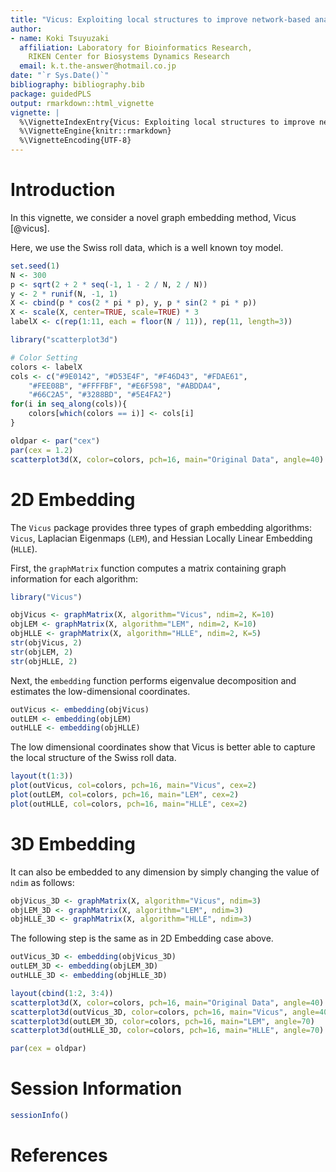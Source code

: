 ```yaml
---
title: "Vicus: Exploiting local structures to improve network-based analysis of biological data"
author:
- name: Koki Tsuyuzaki
  affiliation: Laboratory for Bioinformatics Research,
    RIKEN Center for Biosystems Dynamics Research
  email: k.t.the-answer@hotmail.co.jp
date: "`r Sys.Date()`"
bibliography: bibliography.bib
package: guidedPLS
output: rmarkdown::html_vignette
vignette: |
  %\VignetteIndexEntry{Vicus: Exploiting local structures to improve network-based analysis of biological data}
  %\VignetteEngine{knitr::rmarkdown}
  %\VignetteEncoding{UTF-8}
---
```


# Introduction

In this vignette, we consider a novel graph embedding method, Vicus [@vicus].

Here, we use the Swiss roll data, which is a well known toy model.

```r
set.seed(1)
N <- 300
p <- sqrt(2 + 2 * seq(-1, 1 - 2 / N, 2 / N))
y <- 2 * runif(N, -1, 1)
X <- cbind(p * cos(2 * pi * p), y, p * sin(2 * pi * p))
X <- scale(X, center=TRUE, scale=TRUE) * 3
labelX <- c(rep(1:11, each = floor(N / 11)), rep(11, length=3))
```

```r
library("scatterplot3d")

# Color Setting
colors <- labelX
cols <- c("#9E0142", "#D53E4F", "#F46D43", "#FDAE61",
    "#FEE08B", "#FFFFBF", "#E6F598", "#ABDDA4",
    "#66C2A5", "#3288BD", "#5E4FA2")
for(i in seq_along(cols)){
    colors[which(colors == i)] <- cols[i]
}

oldpar <- par("cex")
par(cex = 1.2)
scatterplot3d(X, color=colors, pch=16, main="Original Data", angle=40)
```

# 2D Embedding

The `Vicus` package provides three types of graph embedding algorithms: `Vicus`, Laplacian Eigenmaps (`LEM`), and Hessian Locally Linear Embedding (`HLLE`).

First, the `graphMatrix` function computes a matrix containing graph information for each algorithm:

```r
library("Vicus")

objVicus <- graphMatrix(X, algorithm="Vicus", ndim=2, K=10)
objLEM <- graphMatrix(X, algorithm="LEM", ndim=2, K=10)
objHLLE <- graphMatrix(X, algorithm="HLLE", ndim=2, K=5)
str(objVicus, 2)
str(objLEM, 2)
str(objHLLE, 2)
```

Next, the `embedding` function performs eigenvalue decomposition and estimates the low-dimensional coordinates.

```r
outVicus <- embedding(objVicus)
outLEM <- embedding(objLEM)
outHLLE <- embedding(objHLLE)
```

The low dimensional coordinates show that Vicus is better able to capture the local structure of the Swiss roll data.

```r
layout(t(1:3))
plot(outVicus, col=colors, pch=16, main="Vicus", cex=2)
plot(outLEM, col=colors, pch=16, main="LEM", cex=2)
plot(outHLLE, col=colors, pch=16, main="HLLE", cex=2)
```

# 3D Embedding

It can also be embedded to any dimension by simply changing the value of `ndim` as follows:

```r
objVicus_3D <- graphMatrix(X, algorithm="Vicus", ndim=3)
objLEM_3D <- graphMatrix(X, algorithm="LEM", ndim=3)
objHLLE_3D <- graphMatrix(X, algorithm="HLLE", ndim=3)
```

The following step is the same as in 2D Embedding case above.

```r
outVicus_3D <- embedding(objVicus_3D)
outLEM_3D <- embedding(objLEM_3D)
outHLLE_3D <- embedding(objHLLE_3D)
```

```r
layout(cbind(1:2, 3:4))
scatterplot3d(X, color=colors, pch=16, main="Original Data", angle=40)
scatterplot3d(outVicus_3D, color=colors, pch=16, main="Vicus", angle=40)
scatterplot3d(outLEM_3D, color=colors, pch=16, main="LEM", angle=70)
scatterplot3d(outHLLE_3D, color=colors, pch=16, main="HLLE", angle=70)
```

```r
par(cex = oldpar)
```

# Session Information {.unnumbered}

```r
sessionInfo()
```

# References